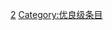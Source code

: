 {{emptycat}}

{{Articles by Quality|topic=三国|project=三国}}

[[Category:各等级三国条目|2]]
[[Category:优良级条目|Category:优良级条目]]